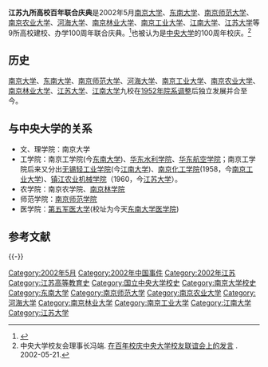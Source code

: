 '''江苏九所高校百年联合庆典'''是2002年5月[[南京大学|南京大学]]、[[东南大学|东南大学]]、[[南京师范大学|南京师范大学]]、[[南京农业大学|南京农业大学]]、[[河海大学|河海大学]]、[[南京林业大学|南京林业大学]]、[[南京工业大学|南京工业大学]]、[[江南大学|江南大学]]、[[江苏大学|江苏大学]]等9所高校建校、办学100周年联合庆典。<ref>{{cite news|title=江苏隆重举行九所高校百年联合庆典|publisher=人民日报海外版|date=2002-05-21|url=http://www.people.com.cn/GB/paper39/6241/617072.html|accessdate=2014-10-19|archive-date=2016-03-04|archive-url=https://web.archive.org/web/20160304050045/http://www.people.com.cn/GB/paper39/6241/617072.html|dead-url=no}}</ref>也被认为是[[国立中央大学_(南京)|中央大学]]的100周年校庆。<ref>中央大学校友会理事长冯端. [http://www.nju.org.cn/viewMagazineArticle.do?id=423&articleurl=magazineArticleList.do?quarterid=27$boardid=30$magazineName=2003%A1%A4%CF%C4%BC%BE%BA%C5%20%3E%3E%20%B4%F3%D1%A7%B4%BA%C7%EF 在百年校庆中央大学校友联谊会上的发言] {{Wayback|url=http://www.nju.org.cn/viewMagazineArticle.do?id=423&articleurl=magazineArticleList.do%3Fquarterid%3D27%24boardid%3D30%24magazineName%3D2003%A1%A4%CF%C4%BC%BE%BA%C5%20%3E%3E%20%B4%F3%D1%A7%B4%BA%C7%EF |date=20160324001004 }}. 2002-05-21.</ref>

==历史==
[[南京大学|南京大学]]、[[东南大学|东南大学]]、[[南京师范大学|南京师范大学]]、[[河海大学|河海大学]]、[[南京工业大学|南京工业大学]]、[[南京农业大学|南京农业大学]]、[[南京林业大学|南京林业大学]]、[[江苏大学|江苏大学]]、[[江南大学|江南大学]]九校在[[1952年南京高校院系调整|1952年院系调整]]后独立发展并合至今。

==与中央大学的关系==
*文、理学院：南京大学
*工学院：南京工学院(今[[东南大学|东南大学]])、[[华东水利学院|华东水利学院]]、[[华东航空学院|华东航空学院]]；南京工学院后来又分出[[无锡轻工业学院|无锡轻工业学院]](今[[江南大学|江南大学]])、[[南京化工学院|南京化工学院]](1958，今[[南京工业大学|南京工业大学]])、[[镇江农业机械学院|镇江农业机械学院]]（1960，今[[江苏大学|江苏大学]]）。
*农学院：南京农学院、[[南京林学院|南京林学院]]
*师范学院：[[南京师范学院|南京师范学院]]
*医学院：[[第五军医大学|第五军医大学]](校址为今天[[东南大学医学院|东南大学医学院]])

== 参考文献 ==
{{Reflist}}

{{-}}
{{南京大学|nocat}}
{{东南大学|nocat}}
{{国立中央大学 (南京)}}

[[Category:2002年5月|Category:2002年5月]]
[[Category:2002年中国事件|Category:2002年中国事件]]
[[Category:2002年江苏|Category:2002年江苏]]
[[Category:江苏高等教育史|Category:江苏高等教育史]]
[[Category:国立中央大学校史|Category:国立中央大学校史]]
[[Category:南京大学校史|Category:南京大学校史]]
[[Category:东南大学|Category:东南大学]]
[[Category:南京师范大学|Category:南京师范大学]]
[[Category:南京农业大学|Category:南京农业大学]]
[[Category:河海大学|Category:河海大学]]
[[Category:南京林业大学|Category:南京林业大学]]
[[Category:南京工业大学|Category:南京工业大学]]
[[Category:江南大学|Category:江南大学]]
[[Category:江苏大学|Category:江苏大学]]